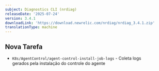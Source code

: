 ```yaml
---
subject: Diagnostics CLI (nrdiag)
releaseDate: '2025-07-24'
version: 3.4.1
downloadLink: 'https://download.newrelic.com/nrdiag/nrdiag_3.4.1.zip'
translationType: machine
---
```


## Nova Tarefa

* `K8s/AgentControl/agent-control-install-job-logs` - Coleta logs gerados pela instalação do controle do agente
